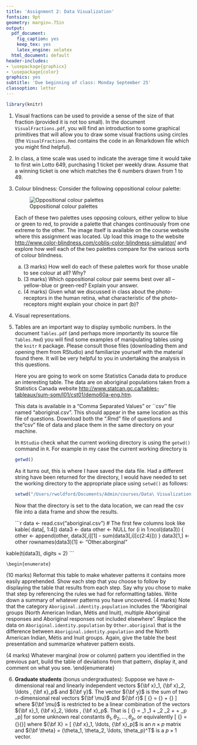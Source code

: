 ```yaml
---
title: 'Assignment 2: Data Visualization'
fontsize: 9pt
geometry: margin=.75in
output:
  pdf_document:
    fig_caption: yes
    keep_tex: yes
    latex_engine: xelatex
  html_document: default
header-includes:
- \usepackage{graphicx}
- \usepackage{color}
graphics: yes
subtitle: 'Due beginning of class: Monday September 25'
classoption: letter
---
```

```r
library(knitr)
```

1. Visual fractions can be used to provide a sense of the size of that fraction (provided it is not too small).   In the document `VisualFractions.pdf`, you will find an introduction to some graphical primitives that will allow you to draw some visual fractions using circles (the  `VisualFractions.Rmd` contains the code in an Rmarkdown file which you might find helpful).
\begin{enumerate}
\item (10 marks) 
Read that document and complete the definition of the function $\mathtt{visualFraction(\cdots)}$.
\item Show the results of your program on $\frac{3}{100}$ and also on $\frac{37}{1000}$.  In each case, show the results {\bf both when } $\mathtt{random=FALSE}$ {\bf and when} $\mathtt{random=TRUE}$.
\item (2 marks) Explain why the case $\mathtt{random=TRUE}$ might be of interest.
\end{enumerate}


2. In class, a time scale was used to indicate the average time it would take to first win Lotto 649, purchasing 1 ticket per weekly draw.   Assume that a winning ticket is one which matches the 6 numbers drawn from 1 to 49.  
    \begin{enumerate}
    \item (1 mark) Suppose $p$ is the probability of winning the grand prize.  Write down the value for $p$ for  Lotto 649. 
    \item (1 mark) Write down the probability of winning ({\bf for the first time}) on the $n$th draw (i.e. losing on the first $n-1$ draws).
    \item (1 mark) Determine the expected number of draws you must play (1 ticket each draw) before winning for the first time.
    \item (1 mark) Show how the average time to win Lotto 649 when playing 1 ticket per weekly 649 draw  turns into the long wait given for the Homo sapiens example (as described in the slides)
    \end{enumerate}

3. Colour blindness:  Consider the following oppositional colour palette:

    ![Oppositional colour palettes](./img/changingHueOppositional.png)

    Each of these two palettes uses opposing colours, either yellow to blue or green to red, to provide a palette that changes continuously from one extreme to the other.
    The image itself is available on the course website where this assignment was located.  Up load this image to the website [http://www.color-blindness.com/coblis-color-blindness-simulator/](http://www.color-blindness.com/coblis-color-blindness-simulator/) and explore how well each of the two palettes compare for the various sorts of colour blindness.
    a. (3 marks) How well do each of these palettes work for those unable to see colour at all?  Why?
    b. (3 marks) Which oppositional colour pair seems best over all -- yellow-blue or green-red? Explain your answer.
    c. (4 marks) Given what we discussed in class about the photo-receptors in the human retina, what characteristic of the photo-receptors might explain your choice in part (b)?
    
4.  Visual representations.  
    \begin{enumerate}
    \item The following diagram was produced by the World Health Organizationa few years back.
    \begin{center}
    \includegraphics[width=0.6\textwidth]{img/water-drop.png}
    \end{center}
    \begin{enumerate}
    \item (4 marks) Suppose the percentages were not actually displayed.  What visual features of the display are available to the reader to decode the numbers presented?  Which of these correspond to the percentages?  
    \item (4 marks) From Cleveland and McGill's ordering of elementary tasks identify which of these tasks are used where in this diagram.  Which of these elementary tasks are most likely to be used in decoding the numbers by the reader?  Comment on the likely accuracy of this decoding.
    \item (4 marks) Create a table representing the same numerical information.  Give the pros and cons of the table compared to the original diagram. (See `Tables.Rmd` in the folder for this assignment)
    \end{enumerate}
    \item The following diagram was produced with considerable enthusiasm from a site called premiermicrosoft.wordpress.com
    \href{http://premiermicrosoft.wordpress.com/2012/02/12/how-to-make-a-graphchart-in-microsoft-word/}{\color {blue} https://premiermicrosoft.wordpress.com/2012/02/12/how-to-make-a-graphchart-in-microsoft-word/index.htm}
    (not to be confused with Microsoft's https://premier.microsoft.com) where it is called a ``cone chart''.
    \begin{center}
    \begin{quotation}
    {\scriptsize To quote the author: ``Now, jazz up some effects for your graph. You can customize your current graph, by clicking Design in Chart Tools.'' \ldots sigh.}
    \end{quotation}
    \includegraphics[width=0.7\textwidth]{img/MSPremierConeChart.png}
    \end{center}
    \begin{enumerate}
    \item (5 marks) Write out all of the values that appear in the diagram which are categorical and say how they are encoded in the diagram.
    \item (3 marks) Consider how the values of `Time for Programs to Start Up` encoded.  From Cleveland and McGill's ordering of elementary tasks identify which of these tasks are used in the encoding of these values.  Which elementary tasks are most likely to be used in decoding the values by the reader?  Comment on the likely accuracy of this decoding.  
    \item (2 marks) Critically assess the contribution of the scales appearing at the left and back of the plot.
    \end{enumerate}
    \end{enumerate}

5. Tables are an important way to display symbolic numbers.   In the document `Tables.pdf` (and perhaps more importantly its source file `Tables.Rmd`) you will find some examples of manipulating tables using the `knitr` `R` package.   Please consult those files (downloading them and opening them from RStudio) and familiarize yourself with the material found there.  It will be very helpful to you in undertaking the analysis in this questions.

    Here you are going to work on some Statistics Canada data to produce an interesting table.  The data are on aboriginal populations taken from a  Statistics Canada website [http://www.statcan.gc.ca/tables-tableaux/sum-som/l01/cst01/demo60a-eng.htm](http://www.statcan.gc.ca/tables-tableaux/sum-som/l01/cst01/demo60a-eng.htm).

    This data is available in a "Comma Separated Values" or ``csv'' file named "aboriginal.csv".  This should appear in the same location as this file of questions.  Download both the ".Rmd" file of questions and the"csv" file of data and place them in the same directory on your machine.  
    
    In `RStudio` check what the current working directory is using the `getwd()` command in `R`.  For example in my case the current working directory is 
    
    ```r
    getwd()
    ```
    
    As it turns out, this is where I have saved the data file.  Had a different string have been returned for the directory, I would have needed to set the working directory to the appropriate place using `setwd()` as follows:
    
    ```r
    setwd("/Users/rwoldford/Documents/Admin/courses/Data\ Visualization/Assignments/Fall17/Assignment\ 2")
    ```
    
    Now that the directory is set to the data location, we can read the csv file into a data frame and show the results.
    
    ```r
    data <- read.csv("aboriginal.csv")
    # The first few columns look like
    kable( data[, 1:4])
    data3 <- data
other <- NULL
for (i in 1:ncol(data3)) { 
  other <- append(other, data3[,i][1] - sum(data3[,i][c(2:4)]))
}
data3[1,] <- other
rownames(data3)[1] <- "Other.aborginal"

kable(t(data3), digits = 2)
    ```
    
    \begin{enumerate}
\item (10 marks)
Reformat this table to make whatever patterns it contains more easily apprehended.  Show each step that you choose to follow by displaying the table that results from each step.  Say why you chose to make that step by referencing the rules we had for reformatting tables. Write down a summary of whatever patterns you have uncovered. 
\item (4 marks)  Note that the category `Aboriginal.identity.population` includes the "Aboriginal groups (North American Indian, Métis and Inuit), multiple Aboriginal responses and Aboriginal responses not included elsewhere".  Replace the data on `Aboriginal.identity.population` by `Other.aboriginal` that is the difference between `Aboriginal.identity.population` and the North American Indian, Métis and Inuit groups.  Again, give the table the best presentation and summarize whatever pattern exists.
\item (4 marks) Whatever marginal (row or column) pattern you identified in the previous part, build the table of deviations from that pattern, display it, and comment on what you see.
\end{enumerate}
  

6. **Graduate students**  (bonus undergraduates):  Suppose we have $n$-dimensional real and linearly independent vectors ${\bf x}_1, {\bf x}_2, \ldots , {\bf x}_p$ and ${\bf y}$.  The vector ${\bf y}$ is the sum of two $n$-dimensional real vectors ${\bf \mu}$ and  ${\bf r}$
 \[ {\bf y} = {\bf \mu} + {\bf r} \]
where ${\bf \mu}$ is restricted to be a linear combination of the vectors  ${\bf x}_1, {\bf x}_2, \ldots , {\bf x}_p$.  That is 
\[ {\bf \mu} = \theta_1 \times {\bf x}_1 + \theta_2 \times {\bf x}_2 + \cdots  + \theta_p \times{\bf x}_p\]
for some unknown real constants $\theta_1, \theta_2, \ldots, \theta_p$, or equivalently
 \[  {\bf \mu}  = {\bf X}{\bf \theta}\]
where ${\bf X} = [ {\bf x}_1, \ldots,  {\bf x}_p]$ is an $n \times p$ matrix and ${\bf \theta} = (\theta_1, \theta_2, \ldots, \theta_p)^T$ is a $p \times 1$ vector.
\begin{enumerate}
\item  (5 marks) For any ${\bf y}$, neither  ${\bf \mu}$ nor ${\bf r}$ are uniquely defined.  Suppose we choose particular vectors $\widehat{\bf \mu}$, and $\widehat{\bf r}$ (with ${\bf y} = \widehat{\bf \mu} + \widehat{\bf r}~$) to be such that they are orthogonal to one another (whatever values any $\theta_i$ take).   That is, $\widehat{\bf \mu}^T \widehat{\bf r} = 0$.

    Prove that this additional constraint implies that
\[\widehat{\bf \mu} = {\bf P} {\bf y} \]
    where ${\bf P} = {\bf X} ({\bf X}^T {\bf X})^{-1}{\bf X}^T$ and hence show that $\widehat{\bf r} = ({\bf I}_n -{\bf P}){\bf y}$.
\item (2 marks) Show that ${\bf P}$ is an   idempotent matrix, that is that  ${\bf P}^2={\bf P}$.
\item (2 marks) Show that if ${\bf P}$ is an idempotent matrix, then so must be $ ({\bf I}_n -{\bf P})$.
\item (2 marks) Show that  $\widehat{\bf r}$ is in fact orthogonal to $\widehat{\bf \mu}$.
\item (5 marks)  Show that $\widehat{\bf \mu} = {\bf P} {\bf y}$ is the choice of ${\bf \mu}$ which minimizes the squared length of ${\bf r}$.  That is it minimizes ${\bf r}^T{\bf r}=({\bf y} - {\bf \mu})^T({\bf y} - {\bf \mu})$.
\end{enumerate}

